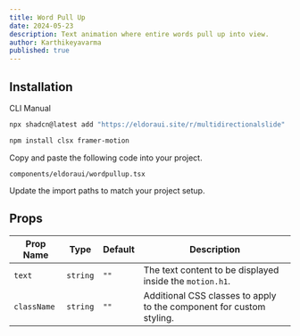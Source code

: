 ```yaml
---
title: Word Pull Up
date: 2024-05-23
description: Text animation where entire words pull up into view.
author: Karthikeyavarma
published: true
---
```


<ComponentPreview name="wordpullupdemo" />



## Installation


<Tabs defaultValue="cli">

<TabsList>
  <TabsTrigger value="cli">CLI</TabsTrigger>
  <TabsTrigger value="manual">Manual</TabsTrigger>
</TabsList>
<TabsContent value="cli">

```bash
npx shadcn@latest add "https://eldoraui.site/r/multidirectionalslide"
```

</TabsContent>

<TabsContent value="manual">


<Steps>

<Step>

```bash
npm install clsx framer-motion
```

</Step>

<Step>Copy and paste the following code into your project.</Step>

`components/eldoraui/wordpullup.tsx`

<ComponentSource name="wordpullup" />

<Step>Update the import paths to match your project setup.</Step>

</Steps>

</TabsContent>

</Tabs>


## Props

| Prop Name   | Type     | Default | Description                                                          |
| ----------- | -------- | ------- | -------------------------------------------------------------------- |
| `text`      | `string` | `""`    | The text content to be displayed inside the `motion.h1`.             |
| `className` | `string` | `""`    | Additional CSS classes to apply to the component for custom styling. |
